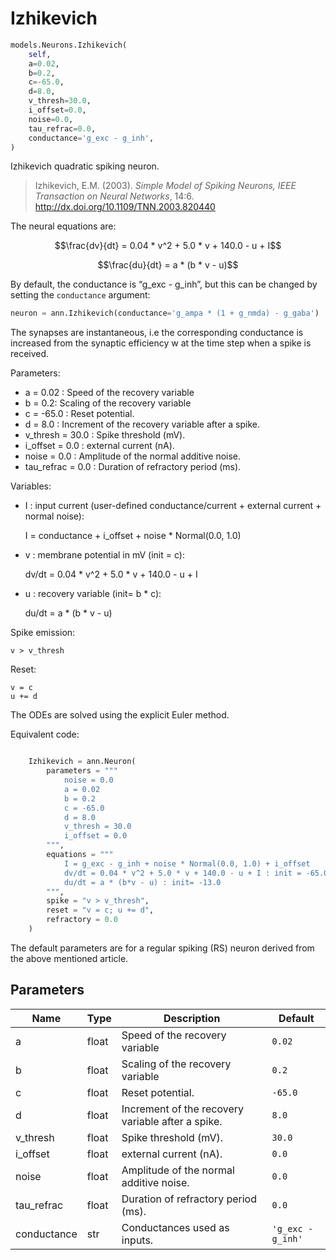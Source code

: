 # Izhikevich { #ANNarchy.models.Neurons.Izhikevich }

```python
models.Neurons.Izhikevich(
    self,
    a=0.02,
    b=0.2,
    c=-65.0,
    d=8.0,
    v_thresh=30.0,
    i_offset=0.0,
    noise=0.0,
    tau_refrac=0.0,
    conductance='g_exc - g_inh',
)
```

Izhikevich quadratic spiking neuron.

> Izhikevich, E.M. (2003). *Simple Model of Spiking Neurons, IEEE Transaction on Neural Networks*, 14:6. <http://dx.doi.org/10.1109/TNN.2003.820440>

The neural equations are:

$$\frac{dv}{dt} = 0.04 * v^2 + 5.0 * v + 140.0 - u + I$$

$$\frac{du}{dt} = a * (b * v - u)$$

By default, the conductance is "g_exc - g_inh", but this can be changed by setting the `conductance` argument:

```python
neuron = ann.Izhikevich(conductance='g_ampa * (1 + g_nmda) - g_gaba')
```

The synapses are instantaneous, i.e the corresponding conductance is increased from the synaptic efficiency w at the time step when a spike is received.

Parameters:

* a = 0.02 : Speed of the recovery variable
* b = 0.2: Scaling of the recovery variable
* c = -65.0 : Reset potential.
* d = 8.0 : Increment of the recovery variable after a spike.
* v_thresh = 30.0 : Spike threshold (mV).
* i_offset = 0.0 : external current (nA).
* noise = 0.0 : Amplitude of the normal additive noise.
* tau_refrac = 0.0 : Duration of refractory period (ms).

Variables:

* I : input current (user-defined conductance/current + external current + normal noise):

    I = conductance + i_offset + noise * Normal(0.0, 1.0)

* v : membrane potential in mV (init = c):

    dv/dt = 0.04 * v^2 + 5.0 * v + 140.0 - u + I 

* u : recovery variable (init= b * c):

    du/dt = a * (b * v - u) 

Spike emission:

    v > v_thresh

Reset:

    v = c
    u += d 

The ODEs are solved using the explicit Euler method.

Equivalent code:

```python

    Izhikevich = ann.Neuron(
        parameters = """
            noise = 0.0
            a = 0.02
            b = 0.2
            c = -65.0
            d = 8.0
            v_thresh = 30.0
            i_offset = 0.0
        """, 
        equations = """
            I = g_exc - g_inh + noise * Normal(0.0, 1.0) + i_offset
            dv/dt = 0.04 * v^2 + 5.0 * v + 140.0 - u + I : init = -65.0
            du/dt = a * (b*v - u) : init= -13.0
        """,
        spike = "v > v_thresh",
        reset = "v = c; u += d",
        refractory = 0.0
    )
```

The default parameters are for a regular spiking (RS) neuron derived from the above mentioned article.

## Parameters {.doc-section .doc-section-parameters}

| Name        | Type   | Description                                       | Default           |
|-------------|--------|---------------------------------------------------|-------------------|
| a           | float  | Speed of the recovery variable                    | `0.02`            |
| b           | float  | Scaling of the recovery variable                  | `0.2`             |
| c           | float  | Reset potential.                                  | `-65.0`           |
| d           | float  | Increment of the recovery variable after a spike. | `8.0`             |
| v_thresh    | float  | Spike threshold (mV).                             | `30.0`            |
| i_offset    | float  | external current (nA).                            | `0.0`             |
| noise       | float  | Amplitude of the normal additive noise.           | `0.0`             |
| tau_refrac  | float  | Duration of refractory period (ms).               | `0.0`             |
| conductance | str    | Conductances used as inputs.                      | `'g_exc - g_inh'` |